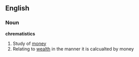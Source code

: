 ==English==
===Noun===
'''chrematistics'''


#Study of [[money]]
#Relating to [[wealth]] in the manner it is calcualted by money